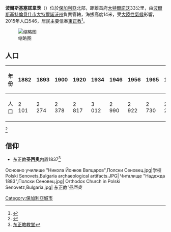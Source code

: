 {{expand|time=2016-01-30T19:41:36+00:00}}
{{refimprove|time=2016-01-30T19:41:36+00:00}}
{{城市|
城市名称=波爾斯基塞諾韋茨|
外文名称={{lang|bg|Полски Сеновец}}|
代表图像=Donla mahala,Polski Senovets`s neighborhood,Bulgaria.JPG|
国家=保加利亚|
区=大特尔诺沃州|
南北=N|纬度=43|纬分=14|纬秒=|
东西=E|经度=25|经分=39|经秒=|
海拔=146|
面积=|
官方语言=[[保加利亚语|保加利亚语]]|
人口=575|
人口密度=|
统计时间=2007年9月13日|
建城时间=|
建城时名称=|
市长=鲁门·拉舍夫|
时区=UTC+2<br />UTC+3（夏令时）|
郵政編碼=5193|
電話編碼=06146|
地图档名=Veliko Turnovo location in Bulgaria.png|
大小=250px|
网址=|
}}

'''波爾斯基塞諾韋茨'''（{{lang-bg|Полски Сеновец}}）位於[[保加利亞|保加利亞]]北部，距離首府[[大特爾諾沃|大特爾諾沃]]33公里，由[[波爾斯基特倫貝什市|波爾斯基特倫貝什市]][[大特爾諾沃州|大特爾諾沃州]]負責管轄，海拔高度14米，受[[大陸性氣候|大陸性氣候]]影響，2015年人口546，居民主要信奉[[東正教|東正教]]<ref>{{Cite web |url=http://bg.guide-bulgaria.com/NC/veliko_turnovo/polski_trambesh/polski_senovets |title=2013波爾斯基干草  |access-date=2016-01-30 |archive-date=2017-03-25 |archive-url=https://web.archive.org/web/20170325212538/http://bg.guide-bulgaria.com/NC/veliko_turnovo/polski_trambesh/polski_senovets |dead-url=no }}</ref>。

[[File:Town_hall_in_Polski_Senovetz.jpg|缩略图]]

== 人口 ==
{| class="wikitable"
|-
! 年份!! 1882 !! 1893 !! 1900 !! 1920 !! 1934 !! 1946 !! 1956 !! 1965 !! 1975 !! 1984 !! 1991 !! 2001 !! 2012
|-
|人口|| 2 101 || 2 274 || 2 378 || 2 817 || 3 012 || 2 990 || 2 922 || 2 730 || 2 231 || 2 270 || 1 602 || 870 || 580

|}<ref>{{Cite web |url=http://www.nsi.bg/census2011/pagebg2.php?p2=5 |title=算 1880 |access-date=2016-01-30 |archive-date=2020-09-19 |archive-url=https://web.archive.org/web/20200919142855/https://www.nsi.bg/census2011/pagebg2.php?p2=5 |dead-url=no }}</ref>

== 信仰 ==
*东正教'''圣西奥'''内置1837<ref>[http://www.borbabg.com/2015/12/16/%D0%B2%D1%8A%D0%B7%D1%81%D1%82%D0%B0%D0%BD%D0%BE%D0%B2%D0%B8%D1%85%D0%B0-%D0%BD%D0%B0%D0%B9-%D1%81%D1%82%D0%B0%D1%80%D0%B0%D1%82%D0%B0-%D1%86%D1%8A%D1%80%D0%BA%D0%B2%D0%B0-%D0%B2-%D0%BE%D0%B1%D1%89/ 东正教教堂]{{Dead link|date=2020年1月 |bot=InternetArchiveBot |fix-attempted=yes }}</ref>

<gallery>
Основно училище "Никола Йонков Вапцаров",Полски Сеновец.jpg|学校
Polski Senovets,Bulgaria archaeological artifacts.JPG| 
Читалище "Надежда 1883",Полски Сеновец.jpg| 
Orthodox Church in Polski Senovetz,Bulgaria.jpg| 东正教'''圣西奥''
</gallery>


{{Bulgaria-geo-stub}}
[[Category:保加利亞城市|Category:保加利亞城市]]